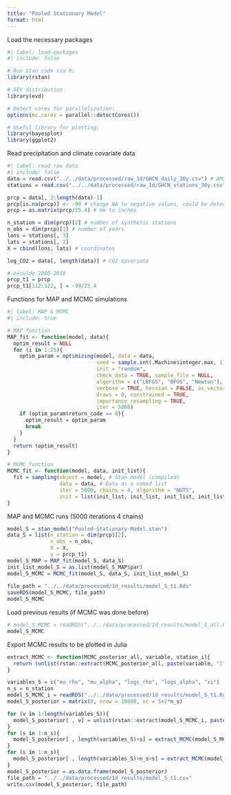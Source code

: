 ```yaml
---
title: "Pooled Stationary Model"
format: html
---
```


Load the necessary packages

```r
#| label: load-packages
#| include: false

# Run Stan code via R:
library(rstan)

# GEV distribution
library(evd)

# Detect cores for parallelization:
options(mc.cores = parallel::detectCores())

# Useful library for plotting:
library(bayesplot)
library(ggplot2)
```

Read precipitation and climate covariate data

```r
#| label: read raw data
#| include: false
data = read.csv("../../data/processed/raw_1d/GHCN_daily_30y.csv") # AMS data
stations = read.csv("../../data/processed/raw_1d/GHCN_stations_30y.csv") # station inventory

prcp = data[, 3:length(data)-1]
prcp[is.na(prcp)] <- -99 # change NA to negative values, could be detected in r stan
prcp = as.matrix(prcp/25.4) # mm to inches

n_station = dim(prcp)[2] # number of synthetic stations
n_obs = dim(prcp)[1] # number of years
lons = stations[, 3]
lats = stations[, 2]
X = cbind(lons, lats) # coordinates

log_CO2 = data[, length(data)] # CO2 covariate

# exculde 2000-2010
prcp_t1 = prcp
prcp_t1[112:122, ] = -99/25.4
```

Functions for MAP and MCMC simulations

```r
#| label: MAP & MCMC
#| include: true

# MAP function
MAP_fit <- function(model, data){
  optim_result = NULL
  for (i in 1:25){
    optim_param = optimizing(model, data = data,
                             seed = sample.int(.Machine$integer.max, 1), 
                             init = "random",
                             check_data = TRUE, sample_file = NULL,
                             algorithm = c("LBFGS", "BFGS", "Newton"),
                             verbose = TRUE, hessian = FALSE, as_vector = TRUE,
                             draws = 0, constrained = TRUE, 
                             importance_resampling = TRUE, 
                             iter = 5000)
    if (optim_param$return_code == 0){
      optim_result = optim_param
      break
    }
  }
  return (optim_result)
}

# MCMC function
MCMC_fit <- function(model, data, init_list){
  fit = sampling(object = model, # Stan model (compiled)
                 data = data, # Data as a named list
                 iter = 5000, chains = 4, algorithm = "NUTS", 
                 init = list(init_list, init_list, init_list, init_list))
}
```

MAP and MCMC runs (5000 iterations 4 chains)

```r
model_S = stan_model("Pooled-Stationary-Model.stan")
data_S = list(n_station = dim(prcp)[2],
              n_obs = n_obs,
              X = X,
              y = prcp_t1)
model_S_MAP = MAP_fit(model_S, data_S)
init_list_model_S = as.list(model_S_MAP$par)
model_S_MCMC = MCMC_fit(model_S, data_S, init_list_model_S)
  
file_path = "../../data/processed/1d_results/model_S_t1.Rds"
saveRDS(model_S_MCMC, file_path)
model_S_MCMC
```

Load previous results (if MCMC was done before)

```r
# model_S_MCMC = readRDS("../../data/processed/1d_results/model_S_all.Rds")
model_S_MCMC
```

Export MCMC results to be plotted in Julia

```r
extract_MCMC <- function(MCMC_posterior_all, variable, station_i){
  return (unlist(rstan::extract(MCMC_posterior_all, paste(variable, "[", station_i, "]", sep = ""))))
}
```

```r
variables_S = c("mu_rho", "mu_alpha", "logs_rho", "logs_alpha", "xi")
n_s = n_station
model_S_MCMC_i = readRDS("../../data/processed/1d_results/model_S_t1.Rds")
model_S_posterior = matrix(0, nrow = 10000, nc = 5+2*n_s)

for (v in 1:length(variables_S)){
  model_S_posterior[ , v] = unlist(rstan::extract(model_S_MCMC_i, paste(variables_S[v], sep = "")))
}
for (s in 1:n_s){
  model_S_posterior[ , length(variables_S)+s] = extract_MCMC(model_S_MCMC_i, "mu", s)
}
for (s in 1:n_s){
  model_S_posterior[ , length(variables_S)+n_s+s] = extract_MCMC(model_S_MCMC_i, "logs", s)
}
model_S_posterior = as.data.frame(model_S_posterior)
file_path = "../../data/processed/1d_results/model_S_t1.csv"
write.csv(model_S_posterior, file_path)
```

